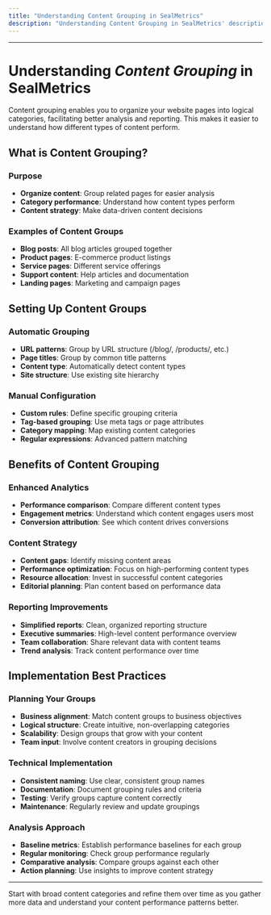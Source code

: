 ```yaml
---
title: "Understanding Content Grouping in SealMetrics"
description: "Understanding Content Grouping in SealMetrics' description: 'Organize and analyze your website content with SealMetrics content grouping features"
---
```


---

# Understanding _Content Grouping_ in SealMetrics

Content grouping enables you to organize your website pages into logical categories, facilitating better analysis and reporting. This makes it easier to understand how different types of content perform.

## What is Content Grouping?

### Purpose

- **Organize content**: Group related pages for easier analysis
- **Category performance**: Understand how content types perform
- **Content strategy**: Make data-driven content decisions

### Examples of Content Groups

- **Blog posts**: All blog articles grouped together
- **Product pages**: E-commerce product listings
- **Service pages**: Different service offerings
- **Support content**: Help articles and documentation
- **Landing pages**: Marketing and campaign pages

## Setting Up Content Groups

### Automatic Grouping

- **URL patterns**: Group by URL structure (/blog/, /products/, etc.)
- **Page titles**: Group by common title patterns
- **Content type**: Automatically detect content types
- **Site structure**: Use existing site hierarchy

### Manual Configuration

- **Custom rules**: Define specific grouping criteria
- **Tag-based grouping**: Use meta tags or page attributes
- **Category mapping**: Map existing content categories
- **Regular expressions**: Advanced pattern matching

## Benefits of Content Grouping

### Enhanced Analytics

- **Performance comparison**: Compare different content types
- **Engagement metrics**: Understand which content engages users most
- **Conversion attribution**: See which content drives conversions

### Content Strategy

- **Content gaps**: Identify missing content areas
- **Performance optimization**: Focus on high-performing content types
- **Resource allocation**: Invest in successful content categories
- **Editorial planning**: Plan content based on performance data

### Reporting Improvements

- **Simplified reports**: Clean, organized reporting structure
- **Executive summaries**: High-level content performance overview
- **Team collaboration**: Share relevant data with content teams
- **Trend analysis**: Track content performance over time

## Implementation Best Practices

### Planning Your Groups

- **Business alignment**: Match content groups to business objectives
- **Logical structure**: Create intuitive, non-overlapping categories
- **Scalability**: Design groups that grow with your content
- **Team input**: Involve content creators in grouping decisions

### Technical Implementation

- **Consistent naming**: Use clear, consistent group names
- **Documentation**: Document grouping rules and criteria
- **Testing**: Verify groups capture content correctly
- **Maintenance**: Regularly review and update groupings

### Analysis Approach

- **Baseline metrics**: Establish performance baselines for each group
- **Regular monitoring**: Check group performance regularly
- **Comparative analysis**: Compare groups against each other
- **Action planning**: Use insights to improve content strategy

---

<Tip>
  Start with broad content categories and refine them over time as you gather more data and understand your content performance patterns better.
</Tip>